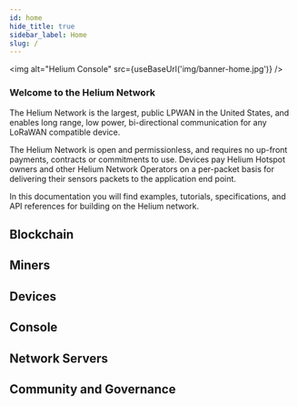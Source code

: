```yaml
---
id: home
hide_title: true
sidebar_label: Home
slug: /
---
```



<img alt="Helium Console" src={useBaseUrl('img/banner-home.jpg')} />

### Welcome to the Helium Network

The Helium Network is the largest, public LPWAN in the United States, and enables long range, low power, bi-directional communication for any LoRaWAN compatible device. 

The Helium Network is open and permissionless, and requires no up-front payments, contracts or commitments to use. Devices pay Helium Hotspot owners and other Helium Network Operators on a per-packet basis for delivering their sensors packets to the application end point. 

In this documentation you will find examples, tutorials, specifications, and API references for building on the Helium network.

##  Blockchain

##  Miners

## Devices

## Console

## Network Servers

## Community and Governance

